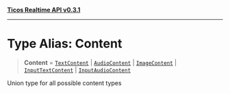 [**Ticos Realtime API v0.3.1**](../index.mdx)

***

# Type Alias: Content

> **Content** = [`TextContent`](../interfaces/TextContent.mdx) \| [`AudioContent`](../interfaces/AudioContent.mdx) \| [`ImageContent`](../interfaces/ImageContent.mdx) \| [`InputTextContent`](../interfaces/InputTextContent.mdx) \| [`InputAudioContent`](../interfaces/InputAudioContent.mdx)

Union type for all possible content types
